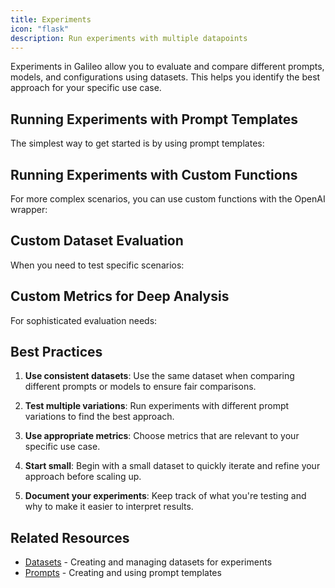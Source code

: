 ```yaml
---
title: Experiments
icon: "flask"
description: Run experiments with multiple datapoints 
---
```



Experiments in Galileo allow you to evaluate and compare different prompts, models, and configurations using datasets. This helps you identify the best approach for your specific use case.

## Running Experiments with Prompt Templates

The simplest way to get started is by using prompt templates:

<CodeGroup>
<SnippetExperimentsPrompt />
</CodeGroup>

## Running Experiments with Custom Functions

For more complex scenarios, you can use custom functions with the OpenAI wrapper:

<CodeGroup>
<SnippetExperimentsExistingDataset />
</CodeGroup>

## Custom Dataset Evaluation

When you need to test specific scenarios:

<CodeGroup>
<SnippetExperimentsCustomDataset />
</CodeGroup>

## Custom Metrics for Deep Analysis

For sophisticated evaluation needs:

<CodeGroup>
<SnippetExperimentsCustomMetrics />
</CodeGroup>

## Best Practices

1. **Use consistent datasets**: Use the same dataset when comparing different prompts or models to ensure fair comparisons.

2. **Test multiple variations**: Run experiments with different prompt variations to find the best approach.

3. **Use appropriate metrics**: Choose metrics that are relevant to your specific use case.

4. **Start small**: Begin with a small dataset to quickly iterate and refine your approach before scaling up.

5. **Document your experiments**: Keep track of what you're testing and why to make it easier to interpret results.

## Related Resources

- [Datasets](./experimentation/datasets) - Creating and managing datasets for experiments
- [Prompts](./prompts) - Creating and using prompt templates
